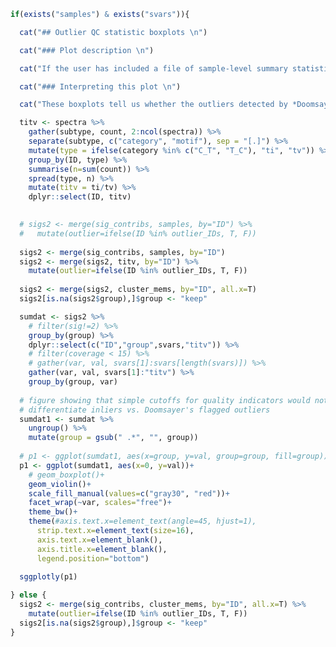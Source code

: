 ```r

if(exists("samples") & exists("svars")){

  cat("## Outlier QC statistic boxplots \n")

  cat("### Plot description \n")

  cat("If the user has included a file of sample-level summary statistics with the --samplefile` option and has specified variables to analyze with the `--svars` option, this plot will show the distributions of those variables for the outliers compared to the inlier samples. \n \n")

  cat("### Interpreting this plot \n")

  cat("These boxplots tell us whether the outliers detected by *Doomsayer* show differences in other sample-level summary statistics. \n")

  titv <- spectra %>%
    gather(subtype, count, 2:ncol(spectra)) %>%
    separate(subtype, c("category", "motif"), sep = "[.]") %>%
    mutate(type = ifelse(category %in% c("C_T", "T_C"), "ti", "tv")) %>%
    group_by(ID, type) %>%
    summarise(n=sum(count)) %>%
    spread(type, n) %>%
    mutate(titv = ti/tv) %>%
    dplyr::select(ID, titv)
  

  # sigs2 <- merge(sig_contribs, samples, by="ID") %>%
  #   mutate(outlier=ifelse(ID %in% outlier_IDs, T, F))
  
  sigs2 <- merge(sig_contribs, samples, by="ID")
  sigs2 <- merge(sigs2, titv, by="ID") %>%
    mutate(outlier=ifelse(ID %in% outlier_IDs, T, F))
  
  sigs2 <- merge(sigs2, cluster_mems, by="ID", all.x=T)
  sigs2[is.na(sigs2$group),]$group <- "keep"

  sumdat <- sigs2 %>%
    # filter(sig!=2) %>%
    group_by(group) %>%
    dplyr::select(c("ID","group",svars,"titv")) %>%
    # filter(coverage < 15) %>%
    # gather(var, val, svars[1]:svars[length(svars)]) %>%
    gather(var, val, svars[1]:"titv") %>%
    group_by(group, var)
  
  # figure showing that simple cutoffs for quality indicators would not easily
  # differentiate inliers vs. Doomsayer's flagged outliers
  sumdat1 <- sumdat %>%
    ungroup() %>%
    mutate(group = gsub(" .*", "", group))
  
  # p1 <- ggplot(sumdat1, aes(x=group, y=val, group=group, fill=group))+
  p1 <- ggplot(sumdat1, aes(x=0, y=val))+
    # geom_boxplot()+
    geom_violin()+
    scale_fill_manual(values=c("gray30", "red"))+
    facet_wrap(~var, scales="free")+
    theme_bw()+
    theme(#axis.text.x=element_text(angle=45, hjust=1),
      strip.text.x=element_text(size=16),
      axis.text.x=element_blank(),
      axis.title.x=element_blank(),
      legend.position="bottom")
    
  sggplotly(p1)

} else {
  sigs2 <- merge(sig_contribs, cluster_mems, by="ID", all.x=T) %>%
    mutate(outlier=ifelse(ID %in% outlier_IDs, T, F))
  sigs2[is.na(sigs2$group),]$group <- "keep"
}

```